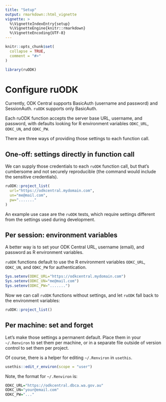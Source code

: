 ```yaml
---
title: "Setup"
output: rmarkdown::html_vignette
vignette: >
  %\VignetteIndexEntry{setup}
  %\VignetteEngine{knitr::rmarkdown}
  %\VignetteEncoding{UTF-8}  
---
```


```r
knitr::opts_chunk$set(
  collapse = TRUE,
  comment = "#>"
)
```

```r
library(ruODK)
```

# Configure ruODK
Currently, ODK Central supports BasicAuth (username and password) and 
SessionAuth. `ruODK` supports only BasicAuth.

Each ruODK function accepts the server base URL, username, and password, with
defaults looking for R environment variables `ODKC_URL`, `ODKC_UN`, and `ODKC_PW`.

There are three ways of providing those settings to each function call.

## One-off: settings directly in function call

We can supply those credentials to each `ruODK` function call, but that's
cumbersome and not securely reproducible (the command would include the 
sensitive  credentials).

```r
ruODK::project_list(
  url="https://odkcentral.mydomain.com", 
  un="me@mail.com", 
  pw="......."
)
```


An example use case are the `ruODK` tests, which require settings different from
the settings used during development.

## Per session: environment variables

A better way is to set your ODK Central URL, username (email), and password as 
R environment variables.

`ruODK` functions default to use the R environment variables 
`ODKC_URL`, `ODKC_UN`, and `ODKC_PW` for authentication.
  
```r
Sys.setenv(ODKC_URL="https://odkcentral.mydomain.com")
Sys.setenv(ODKC_UN="me@mail.com")
Sys.setenv(ODKC_PW=".......")
```

Now we can call `ruODK` functions without settings, and let `ruODK` fall back
to the environment variables:

```r
ruODK::project_list()
```


## Per machine: set and forget
Let's make those settings a permanent default.
Place them in your `~/.Renviron` to set them per machine,
or in a separate file outside of version control to set them per project.

Of course, there is a helper for editing `~/.Renviron` in `usethis`.

```r
usethis::edit_r_environ(scope = "user")
```

Note, the format for `~/.Renviron` is:
```r
ODKC_URL="https://odkcentral.dbca.wa.gov.au"
ODKC_UN="your@email.com"
ODKC_PW="..."
```


